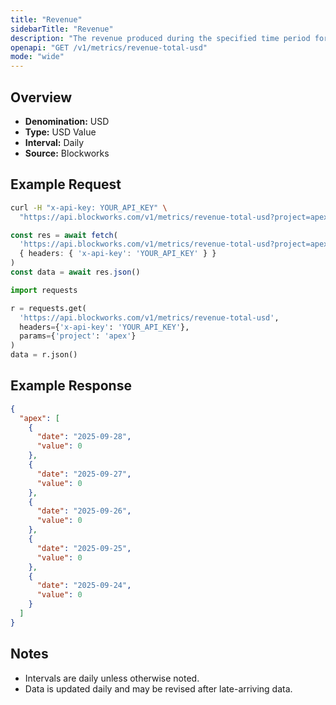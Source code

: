 ```yaml
---
title: "Revenue"
sidebarTitle: "Revenue"
description: "The revenue produced during the specified time period for given project."
openapi: "GET /v1/metrics/revenue-total-usd"
mode: "wide"
---
```


## Overview

- **Denomination:** USD
- **Type:** USD Value
- **Interval:** Daily
- **Source:** Blockworks

## Example Request

<CodeGroup>

```bash cURL
curl -H "x-api-key: YOUR_API_KEY" \
  "https://api.blockworks.com/v1/metrics/revenue-total-usd?project=apex"
```

```typescript TypeScript
const res = await fetch(
  'https://api.blockworks.com/v1/metrics/revenue-total-usd?project=apex',
  { headers: { 'x-api-key': 'YOUR_API_KEY' } }
)
const data = await res.json()
```

```python Python
import requests

r = requests.get(
  'https://api.blockworks.com/v1/metrics/revenue-total-usd',
  headers={'x-api-key': 'YOUR_API_KEY'},
  params={'project': 'apex'}
)
data = r.json()
```

</CodeGroup>

## Example Response

```json
{
  "apex": [
    {
      "date": "2025-09-28",
      "value": 0
    },
    {
      "date": "2025-09-27",
      "value": 0
    },
    {
      "date": "2025-09-26",
      "value": 0
    },
    {
      "date": "2025-09-25",
      "value": 0
    },
    {
      "date": "2025-09-24",
      "value": 0
    }
  ]
}
```

## Notes
- Intervals are daily unless otherwise noted.
- Data is updated daily and may be revised after late-arriving data.